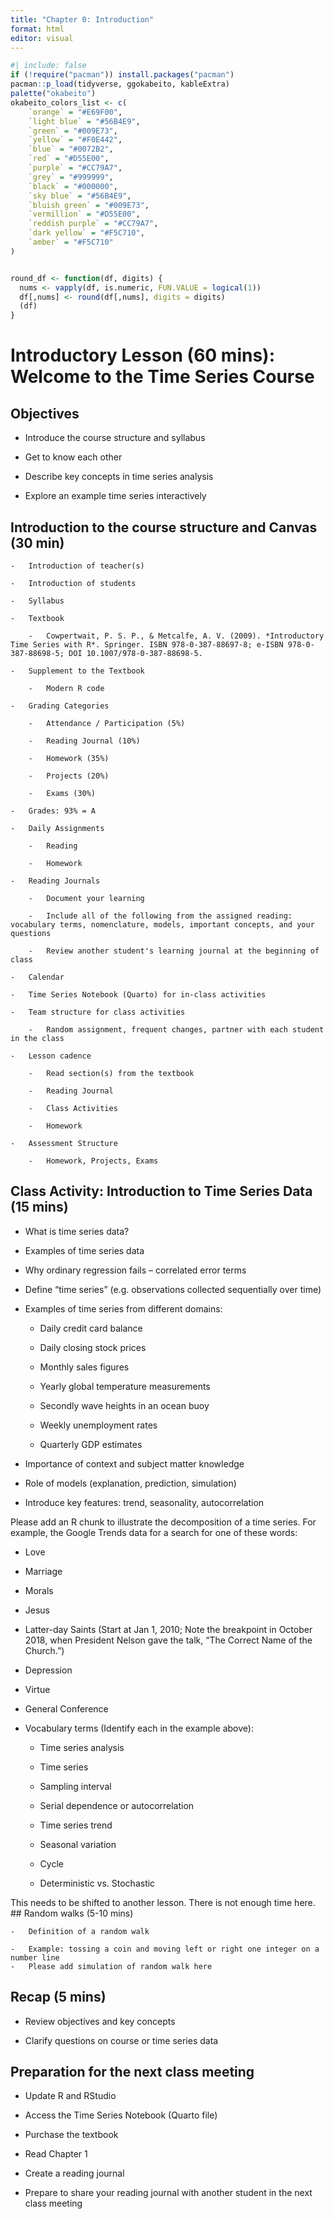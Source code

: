 ```yaml
---
title: "Chapter 0: Introduction"
format: html
editor: visual
---
```


```r
#| include: false
if (!require("pacman")) install.packages("pacman")
pacman::p_load(tidyverse, ggokabeito, kableExtra)
palette("okabeito")
okabeito_colors_list <- c(
    `orange` = "#E69F00",
    `light blue` = "#56B4E9",
    `green` = "#009E73",
    `yellow` = "#F0E442",
    `blue` = "#0072B2",
    `red` = "#D55E00",
    `purple` = "#CC79A7",
    `grey` = "#999999",
    `black` = "#000000",
    `sky blue` = "#56B4E9",
    `bluish green` = "#009E73",
    `vermillion` = "#D55E00",
    `reddish purple` = "#CC79A7",
    `dark yellow` = "#F5C710",
    `amber` = "#F5C710"
)


round_df <- function(df, digits) {
  nums <- vapply(df, is.numeric, FUN.VALUE = logical(1))
  df[,nums] <- round(df[,nums], digits = digits)
  (df)
}
```

# Introductory Lesson (60 mins): Welcome to the Time Series Course

## Objectives

-   Introduce the course structure and syllabus

-   Get to know each other

-   Describe key concepts in time series analysis

-   Explore an example time series interactively

## Introduction to the course structure and Canvas (30 min)

```         
-   Introduction of teacher(s)

-   Introduction of students

-   Syllabus

-   Textbook

    -   Cowpertwait, P. S. P., & Metcalfe, A. V. (2009). *Introductory Time Series with R*. Springer. ISBN 978-0-387-88697-8; e-ISBN 978-0-387-88698-5; DOI 10.1007/978-0-387-88698-5.

-   Supplement to the Textbook

    -   Modern R code

-   Grading Categories

    -   Attendance / Participation (5%)

    -   Reading Journal (10%)

    -   Homework (35%)

    -   Projects (20%)

    -   Exams (30%)

-   Grades: 93% = A

-   Daily Assignments

    -   Reading

    -   Homework

-   Reading Journals

    -   Document your learning

    -   Include all of the following from the assigned reading: vocabulary terms, nomenclature, models, important concepts, and your questions

    -   Review another student's learning journal at the beginning of class

-   Calendar

-   Time Series Notebook (Quarto) for in-class activities

-   Team structure for class activities

    -   Random assignment, frequent changes, partner with each student in the class

-   Lesson cadence

    -   Read section(s) from the textbook

    -   Reading Journal

    -   Class Activities

    -   Homework

-   Assessment Structure

    -   Homework, Projects, Exams
```

## Class Activity: Introduction to Time Series Data (15 mins)

-   What is time series data?

-   Examples of time series data

-   Why ordinary regression fails -- correlated error terms

-   Define "time series" (e.g. observations collected sequentially over time)

-   Examples of time series from different domains:

    -   Daily credit card balance

    -   Daily closing stock prices

    -   Monthly sales figures

    -   Yearly global temperature measurements

    -   Secondly wave heights in an ocean buoy

    -   Weekly unemployment rates

    -   Quarterly GDP estimates

-   Importance of context and subject matter knowledge

-   Role of models (explanation, prediction, simulation)

-   Introduce key features: trend, seasonality, autocorrelation

::: callout-caution
Please add an R chunk to illustrate the decomposition of a time series. For example, the Google Trends data for a search for one of these words:

-   Love

-   Marriage

-   Morals

-   Jesus

-   Latter-day Saints (Start at Jan 1, 2010; Note the breakpoint in October 2018, when President Nelson gave the talk, "The Correct Name of the Church.")

-   Depression

-   Virtue

-   General Conference
:::

-   Vocabulary terms (Identify each in the example above):

    -   Time series analysis

    -   Time series

    -   Sampling interval

    -   Serial dependence or autocorrelation

    -   Time series trend

    -   Seasonal variation

    -   Cycle

    -   Deterministic vs. Stochastic

::: callout-caution
This needs to be shifted to another lesson. There is not enough time here. \## Random walks (5-10 mins)

```         
-   Definition of a random walk

-   Example: tossing a coin and moving left or right one integer on a number line
-   Please add simulation of random walk here
```
:::

## Recap (5 mins)

-   Review objectives and key concepts

-   Clarify questions on course or time series data

## Preparation for the next class meeting

-   Update R and RStudio

-   Access the Time Series Notebook (Quarto file)

-   Purchase the textbook

-   Read Chapter 1

-   Create a reading journal

-   Prepare to share your reading journal with another student in the next class meeting
